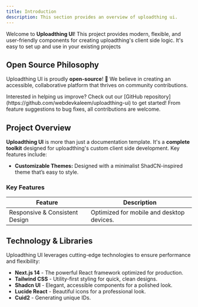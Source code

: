 ```yaml
---
title: Introduction
description: This section provides an overview of uploadthing ui.
---
```


Welcome to **Uploadthing UI**! This project provides modern, flexible, and user-friendly components for creating uploadthing's client side logic. It's easy to set up and use in your existing projects

## Open Source Philosophy

Uploadthing UI is proudly **open-source**! 🎉 We believe in creating an accessible, collaborative platform that thrives on community contributions.

<Note title="Contribute">
  Interested in helping us improve? Check out our [GitHub
  repository](https://github.com/webdevkaleem/uploadthing-ui) to get started!
  From feature suggestions to bug fixes, all contributions are welcome.
</Note>

## Project Overview

**Uploadthing UI** is more than just a documentation template. It's a **complete toolkit** designed for uploadthing's custom client side development. Key features include:

- **Customizable Themes:** Designed with a minimalist ShadCN-inspired theme that’s easy to style.

### Key Features

| **Feature**                    | **Description**                           |
| ------------------------------ | ----------------------------------------- |
| Responsive & Consistent Design | Optimized for mobile and desktop devices. |

## Technology & Libraries

Uploadthing UI leverages cutting-edge technologies to ensure performance and flexibility:

- **Next.js 14** - The powerful React framework optimized for production.
- **Tailwind CSS** - Utility-first styling for quick, clean designs.
- **Shadcn UI** - Elegant, accessible components for a polished look.
- **Lucide React** - Beautiful icons for a professional look.
- **Cuid2** - Generating unique IDs.
